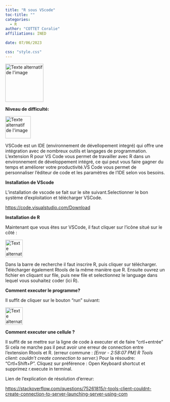 ```yaml
---
title: "R sous VScode"
toc-title: ""
categories:
  - R
author: "COTTET Coralie"
affiliations: INED

date: 07/06/2023

css: "style.css"
---
```


<img src="Visual_Studio_Code_1.35_icon.svg.png" alt="Texte alternatif de l'image" title="Titre de l'image" width="120" height="120"/>

__Niveau de difficulté:__

<img src="niveau_difficulte\2_piment.png" alt="Texte alternatif de l'image" title="Titre de l'image" width="80" height="70"/>


VSCode est un IDE (environnement de dévellopement integré) qui offre une intégration avec de nombreux outils et langages de programmation. L'extension R pour VS Code vous permet de travailler avec R dans un environnement de développement intégré, ce qui peut vous faire gagner du temps et améliorer votre productivité.VS Code vous permet de personnaliser l'éditeur de code et les paramètres de l'IDE selon vos besoins.

__Installation de VScode__



L'installation de vscode se fait sur le site suivant.Selectionner le bon système d'exploitation et télécharger VSCode.

<https://code.visualstudio.com/Download>



__Installation de R__



Maintenant que vous êtes sur VSCode, il faut cliquer sur l'icône situé sur le côté :

<img src="icone_extension_vscode.png" alt="Texte alternatif de l'image" title="Titre de l'image" width="55" height="55"/>

Dans la barre de recherche il faut inscrire R, puis cliquer sur télécharger. 
Télécharger également Rtools de la même manière que R. Ensuite ouvrez un fichier en cliquant sur file, puis new file et selectionnez le language dans lequel vous souhaitez coder (ici R). 

__Comment executer le programme?__ 



Il suffit de cliquer sur le bouton "run" suivant:

<img src="run_r_vscode.png" alt="Texte alternatif de l'image" title="Titre de l'image" width="55" height="55"/>

__Comment executer une cellule ?__


Il suffit de se mettre sur la ligne de code à executer et de faire "crtl+entrée"
Si cela ne marche pas il peut avoir une erreur de connection entre l'extension Rtools et R. (erreur commune : _[Error - 2:58:07 PM] R Tools client: couldn't create connection to server._)
Pour la résoudre:
"Crtl+Shift+P". Cliquez sur préférence : Open Keyboard shortcut et supprimez r.execute in terminal.

Lien de l'explication de résolution d'erreur:

<https://stackoverflow.com/questions/75261815/r-tools-client-couldnt-create-connection-to-server-launching-server-using-com>


